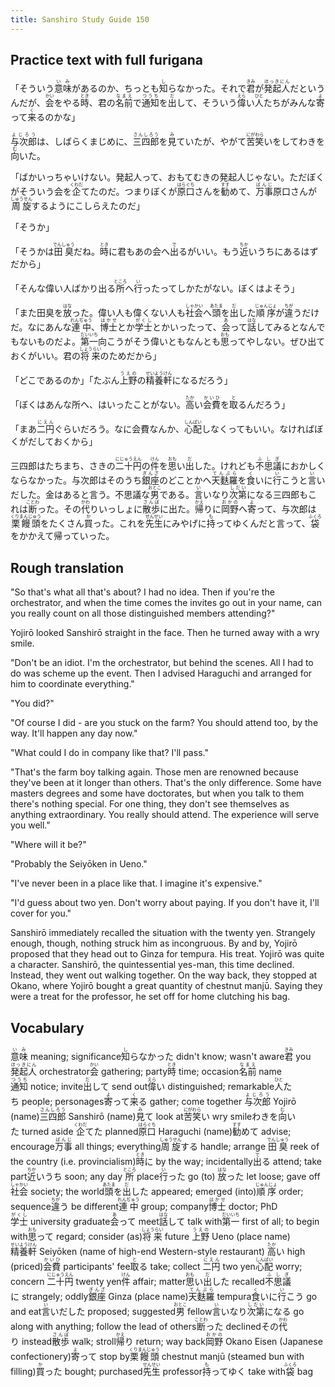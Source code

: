 ```yaml
---
title: Sanshiro Study Guide 150
---
```


## Practice text with full furigana

<p>
「そういう<ruby><rb>意味</rb><rt>いみ</rt></ruby>があるのか、ちっとも<ruby><rb>知</rb><rt>し</rt></ruby>らなかった。それで<ruby><rb>君</rb><rt>きみ</rt></ruby>が<ruby><rb>発起人</rb><rt>ほっきにん</rt></ruby>だというんだが、<ruby><rb>会</rb><rt>かい</rt></ruby>をやる<ruby><rb>時</rb><rt>とき</rt></ruby>、君の<ruby><rb>名前</rb><rt>なまえ</rt></ruby>で<ruby><rb>通知</rb><rt>つうち</rt></ruby>を<ruby><rb>出</rb><rt>だ</rt></ruby>して、そういう<ruby><rb>偉</rb><rt>えら</rt></ruby>い<ruby><rb>人</rb><rt>ひと</rt></ruby>たちがみんな<ruby><rb>寄</rb><rt>よ</rt></ruby>って<ruby><rb>来</rb><rt>く</rt></ruby>るのかな」
</p>

<p>
<ruby><rb>与次郎</rb><rt>よじろう</rt></ruby>は、しばらくまじめに、<ruby><rb>三四郎</rb><rt>さんしろう</rt></ruby>を<ruby><rb>見</rb><rt>み</rt></ruby>ていたが、やがて<ruby><rb>苦笑</rb><rt>にがわら</rt></ruby>いをしてわきを<ruby><rb>向</rb><rt>む</rt></ruby>いた。
</p>

<p>
「ばかいっちゃいけない。発起人って、おもてむきの発起人じゃない。ただぼくがそういう会を<ruby><rb>企</rb><rt>くわだ</rt></ruby>てたのだ。つまりぼくが<ruby><rb>原口</rb><rt>はらぐち</rt></ruby>さんを<ruby><rb>勧</rb><rt>すす</rt></ruby>めて、<ruby><rb>万事</rb><rt>ばんじ</rt></ruby>原口さんが<ruby><rb>周旋</rb><rt>しゅうせん</rt></ruby>するようにこしらえたのだ」
</p>

「そうか」

<p>
「そうかは<ruby><rb>田臭</rb><rt>でんしゅう</rt></ruby>だね。<ruby><rb>時</rb><rt>とき</rt></ruby>に君もあの会へ<ruby><rb>出</rb><rt>で</rt></ruby>るがいい。もう<ruby><rb>近</rb><rt>ちか</rt></ruby>いうちにあるはずだから」
</p>

<p>
「そんな偉い人ばかり出る<ruby><rb>所</rb><rt>ところ</rt></ruby>へ<ruby><rb>行</rb><rt>い</rt></ruby>ったってしかたがない。ぼくはよそう」
</p>

<p>
「また田臭を<ruby><rb>放</rb><rt>はな</rt></ruby>った。偉い人も偉くない人も<ruby><rb>社会</rb><rt>しゃかい</rt></ruby>へ<ruby><rb>頭</rb><rt>あたま</rt></ruby>を<ruby><rb>出</rb><rt>だ</rt></ruby>した<ruby><rb>順序</rb><rt>じゅんじょ</rt></ruby>が<ruby><rb>違</rb><rt>ちが</rt></ruby>うだけだ。なにあんな<ruby><rb>連中</rb><rt>れんぢゅう</rt></ruby>、<ruby><rb>博士</rb><rt>はかせ</rt></ruby>とか<ruby><rb>学士</rb><rt>がくし</rt></ruby>とかいったって、<ruby><rb>会</rb><rt>あ</rt></ruby>って<ruby><rb>話</rb><rt>はな</rt></ruby>してみるとなんでもないものだよ。<ruby><rb>第一</rb><rt>だいいち</rt></ruby>向こうがそう偉いともなんとも<ruby><rb>思</rb><rt>おも</rt></ruby>ってやしない。ぜひ出ておくがいい。君の<ruby><rb>将来</rb><rt>しょうらい</rt></ruby>のためだから」
</p>

<p>
「どこであるのか」「たぶん<ruby><rb>上野</rb><rt>うえの</rt></ruby>の<ruby><rb>精養軒</rb><rt>せいようけん</rt></ruby>になるだろう」
</p>

<p>
「ぼくはあんな所へ、はいったことがない。<ruby><rb>高</rb><rt>たか</rt></ruby>い<ruby><rb>会費</rb><rt>かいひ</rt></ruby>を<ruby><rb>取</rb><rt>と</rt></ruby>るんだろう」
</p>

<p>
「まあ<ruby><rb>二円</rb><rt>にえん</rt></ruby>ぐらいだろう。なに会費なんか、<ruby><rb>心配</rb><rt>しんぱい</rt></ruby>しなくってもいい。なければぼくがだしておくから」
</p>

<p>
三四郎はたちまち、さきの<ruby><rb>二十円</rb><rt>にじゅうえん</rt></ruby>の<ruby><rb>件</rb><rt>けん</rt></ruby>を<ruby><rb>思</rb><rt>おも</rt></ruby>い<ruby><rb>出</rb><rt>だ</rt></ruby>した。けれども<ruby><rb>不思議</rb><rt>ふしぎ</rt></ruby>におかしくならなかった。与次郎はそのうち<ruby><rb>銀座</rb><rt>ぎんざ</rt></ruby>のどことかへ<ruby><rb>天麩羅</rb><rt>てんぷら</rt></ruby>を<ruby><rb>食</rb><rt>く</rt></ruby>いに<ruby><rb>行</rb><rt>い</rt></ruby>こうと<ruby><rb>言</rb><rt>い</rt></ruby>いだした。金はあると言う。不思議な<ruby><rb>男</rb><rt>おとこ</rt></ruby>である。<ruby><rb>言</rb><rt>い</rt></ruby>いなり<ruby><rb>次第</rb><rt>しだい</rt></ruby>になる三四郎もこれは<ruby><rb>断</rb><rt>ことわ</rt></ruby>った。その<ruby><rb>代</rb><rt>かわ</rt></ruby>りいっしょに<ruby><rb>散歩</rb><rt>さんぽ</rt></ruby>に出た。<ruby><rb>帰</rb><rt>かえ</rt></ruby>りに<ruby><rb>岡野</rb><rt>おかの</rt></ruby>へ<ruby><rb>寄</rb><rt>よ</rt></ruby>って、与次郎は<ruby><rb>栗饅頭</rb><rt>くりまんじゅう</rt></ruby>をたくさん<ruby><rb>買</rb><rt>か</rt></ruby>った。これを<ruby><rb>先生</rb><rt>せんせい</rt></ruby>にみやげに<ruby><rb>持</rb><rt>も</rt></ruby>ってゆくんだと言って、<ruby><rb>袋</rb><rt>ふくろ</rt></ruby>をかかえて帰っていった。
</p>


## Rough translation

"So that's what all that's about? I had no idea. Then if you're the orchestrator, and when the time comes the invites go out in your name, can you really count on all those distinguished members attending?"

Yojirō looked Sanshirō straight in the face. Then he turned away with a wry smile.

"Don't be an idiot. I'm the orchestrator, but behind the scenes. All I had to do was scheme up the event. Then I advised Haraguchi and arranged for him to coordinate everything."

"You did?"

"Of course I did - are you stuck on the farm? You should attend too, by the way. It'll happen any day now."

"What could I do in company like that? I'll pass."

"That's the farm boy talking again. Those men are renowned because they've been at it longer than others. That's the only difference. Some have masters degrees and some have doctorates, but when you talk to them there's nothing special. For one thing, they don't see themselves as anything extraordinary. You really should attend. The experience will serve you well."

"Where will it be?"

"Probably the Seiyōken in Ueno."

"I've never been in a place like that. I imagine it's expensive."

"I'd guess about two yen. Don't worry about paying. If you don't have it, I'll cover for you."

Sanshirō immediately recalled the situation with the twenty yen. Strangely enough, though, nothing struck him as incongruous. By and by, Yojirō proposed that they head out to Ginza for tempura. His treat. Yojirō was quite a character. Sanshirō, the quintessential yes-man, this time declined. Instead, they went out walking together. On the way back, they stopped at Okano, where Yojirō bought a great quantity of chestnut manjū. Saying they were a treat for the professor, he set off for home clutching his bag.               


## Vocabulary

<p>
<span class="vocabstudy"><ruby><rb>意味</rb><rt>いみ</rt></ruby>&nbsp;meaning; significance</span><span class="vocabstudy"><ruby><rb>知</rb><rt>し</rt></ruby>らなかった&nbsp;didn't know; wasn't aware</span><span class="vocabstudy"><ruby><rb>君</rb><rt>きみ</rt></ruby>&nbsp;you</span><span class="vocabstudy"><ruby><rb>発起人</rb><rt>ほっきにん</rt></ruby>&nbsp;orchestrator</span><span class="vocabstudy"><ruby><rb>会</rb><rt>かい</rt></ruby>&nbsp;gathering; party</span><span class="vocabstudy"><ruby><rb>時</rb><rt>とき</rt></ruby>&nbsp;time; occasion</span><span class="vocabstudy"><ruby><rb>名前</rb><rt>なまえ</rt></ruby>&nbsp;name</span><span class="vocabstudy"><ruby><rb>通知</rb><rt>つうち</rt></ruby>&nbsp;notice; invite</span><span class="vocabstudy"><ruby><rb>出</rb><rt>だ</rt></ruby>して&nbsp;send out</span><span class="vocabstudy"><ruby><rb>偉</rb><rt>えら</rt></ruby>い&nbsp;distinguished; remarkable</span><span class="vocabstudy"><ruby><rb>人</rb><rt>ひと</rt></ruby>たち&nbsp;people; personages</span><span class="vocabstudy"><ruby><rb>寄</rb><rt>よ</rt></ruby>って<ruby><rb>来</rb><rt>く</rt></ruby>る&nbsp;gather; come together</span>
<span class="vocabstudy"><ruby><rb>与次郎</rb><rt>よじろう</rt></ruby>&nbsp;Yojirō (name)</span><span class="vocabstudy"><ruby><rb>三四郎</rb><rt>さんしろう</rt></ruby>&nbsp;Sanshirō (name)</span><span class="vocabstudy"><ruby><rb>見</rb><rt>み</rt></ruby>て&nbsp;look at</span><span class="vocabstudy"><ruby><rb>苦笑</rb><rt>にがわら</rt></ruby>い&nbsp;wry smile</span><span class="vocabstudy">わきを<ruby><rb>向</rb><rt>む</rt></ruby>いた&nbsp;turned aside</span>
<span class="vocabstudy"><ruby><rb>企</rb><rt>くわだ</rt></ruby>てた&nbsp;planned</span><span class="vocabstudy"><ruby><rb>原口</rb><rt>はらぐち</rt></ruby>&nbsp;Haraguchi (name)</span><span class="vocabstudy"><ruby><rb>勧</rb><rt>すす</rt></ruby>めて&nbsp;advise; encourage</span><span class="vocabstudy"><ruby><rb>万事</rb><rt>ばんじ</rt></ruby>&nbsp;all things; everything</span><span class="vocabstudy"><ruby><rb>周旋</rb><rt>しゅうせん</rt></ruby>する&nbsp;handle; arrange</span>
<span class="vocabstudy"><ruby><rb>田臭</rb><rt>でんしゅう</rt></ruby>&nbsp;reek of the country (i.e. provincialism)</span><span class="vocabstudy"><ruby><rb>時</rb><rt>とき</rt></ruby>に&nbsp;by the way; incidentally</span><span class="vocabstudy"><ruby><rb>出</rb><rt>で</rt></ruby>る&nbsp;attend; take part</span><span class="vocabstudy"><ruby><rb>近</rb><rt>ちか</rt></ruby>いうち&nbsp;soon; any day</span>
<span class="vocabstudy"><ruby><rb>所</rb><rt>ところ</rt></ruby>&nbsp;place</span><span class="vocabstudy"><ruby><rb>行</rb><rt>い</rt></ruby>った&nbsp;go (to)</span>
<span class="vocabstudy"><ruby><rb>放</rb><rt>はな</rt></ruby>った&nbsp;let loose; gave off</span><span class="vocabstudy"><ruby><rb>社会</rb><rt>しゃかい</rt></ruby>&nbsp;society; the world</span><span class="vocabstudy"><ruby><rb>頭</rb><rt>あたま</rt></ruby>を<ruby><rb>出</rb><rt>だ</rt></ruby>した&nbsp;appeared; emerged (into)</span><span class="vocabstudy"><ruby><rb>順序</rb><rt>じゅんじょ</rt></ruby>&nbsp;order; sequence</span><span class="vocabstudy"><ruby><rb>違</rb><rt>ちが</rt></ruby>う&nbsp;be different</span><span class="vocabstudy"><ruby><rb>連中</rb><rt>れんぢゅう</rt></ruby>&nbsp;group; company</span><span class="vocabstudy"><ruby><rb>博士</rb><rt>はかせ</rt></ruby>&nbsp;doctor; PhD</span><span class="vocabstudy"><ruby><rb>学士</rb><rt>がくし</rt></ruby>&nbsp;university graduate</span><span class="vocabstudy"><ruby><rb>会</rb><rt>あ</rt></ruby>って&nbsp;meet</span><span class="vocabstudy"><ruby><rb>話</rb><rt>はな</rt></ruby>して&nbsp;talk with</span><span class="vocabstudy"><ruby><rb>第一</rb><rt>だいいち</rt></ruby>&nbsp;first of all; to begin with</span><span class="vocabstudy"><ruby><rb>思</rb><rt>おも</rt></ruby>って&nbsp;regard; consider (as)</span><span class="vocabstudy"><ruby><rb>将来</rb><rt>しょうらい</rt></ruby>&nbsp;future</span>
<span class="vocabstudy"><ruby><rb>上野</rb><rt>うえの</rt></ruby>&nbsp;Ueno (place name)</span><span class="vocabstudy"><ruby><rb>精養軒</rb><rt>せいようけん</rt></ruby>&nbsp;Seiyōken (name of high-end Western-style restaurant)</span>
<span class="vocabstudy"><ruby><rb>高</rb><rt>たか</rt></ruby>い&nbsp;high (priced)</span><span class="vocabstudy"><ruby><rb>会費</rb><rt>かいひ</rt></ruby>&nbsp;participants' fee</span><span class="vocabstudy"><ruby><rb>取</rb><rt>と</rt></ruby>る&nbsp;take; collect</span>
<span class="vocabstudy"><ruby><rb>二円</rb><rt>にえん</rt></ruby>&nbsp;two yen</span><span class="vocabstudy"><ruby><rb>心配</rb><rt>しんぱい</rt></ruby>&nbsp;worry; concern</span>
<span class="vocabstudy"><ruby><rb>二十円</rb><rt>にじゅうえん</rt></ruby>&nbsp;twenty yen</span><span class="vocabstudy"><ruby><rb>件</rb><rt>けん</rt></ruby>&nbsp;affair; matter</span><span class="vocabstudy"><ruby><rb>思</rb><rt>おも</rt></ruby>い<ruby><rb>出</rb><rt>だ</rt></ruby>した&nbsp;recalled</span><span class="vocabstudy"><ruby><rb>不思議</rb><rt>ふしぎ</rt></ruby>に&nbsp;strangely; oddly</span><span class="vocabstudy"><ruby><rb>銀座</rb><rt>ぎんざ</rt></ruby>&nbsp;Ginza (place name)</span><span class="vocabstudy"><ruby><rb>天麩羅</rb><rt>てんぷら</rt></ruby>&nbsp;tempura</span><span class="vocabstudy"><ruby><rb>食</rb><rt>く</rt></ruby>いに<ruby><rb>行</rb><rt>い</rt></ruby>こう&nbsp;go and eat</span><span class="vocabstudy"><ruby><rb>言</rb><rt>い</rt></ruby>いだした&nbsp;proposed; suggested</span><span class="vocabstudy"><ruby><rb>男</rb><rt>おとこ</rt></ruby>&nbsp;fellow</span><span class="vocabstudy"><ruby><rb>言</rb><rt>い</rt></ruby>いなり<ruby><rb>次第</rb><rt>しだい</rt></ruby>になる&nbsp;go along with anything; follow the lead of others</span><span class="vocabstudy"><ruby><rb>断</rb><rt>ことわ</rt></ruby>った&nbsp;declined</span><span class="vocabstudy">その<ruby><rb>代</rb><rt>かわ</rt></ruby>り&nbsp;instead</span><span class="vocabstudy"><ruby><rb>散歩</rb><rt>さんぽ</rt></ruby>&nbsp;walk; stroll</span><span class="vocabstudy"><ruby><rb>帰</rb><rt>かえ</rt></ruby>り&nbsp;return; way back</span><span class="vocabstudy"><ruby><rb>岡野</rb><rt>おかの</rt></ruby>&nbsp;Okano Eisen (Japanese confectionery)</span><span class="vocabstudy"><ruby><rb>寄</rb><rt>よ</rt></ruby>って&nbsp;stop by</span><span class="vocabstudy"><ruby><rb>栗饅頭</rb><rt>くりまんじゅう</rt></ruby>&nbsp;chestnut manjū (steamed bun with filling)</span><span class="vocabstudy"><ruby><rb>買</rb><rt>か</rt></ruby>った&nbsp;bought; purchased</span><span class="vocabstudy"><ruby><rb>先生</rb><rt>せんせい</rt></ruby>&nbsp;professor</span><span class="vocabstudy"><ruby><rb>持</rb><rt>も</rt></ruby>ってゆく&nbsp;take with</span><span class="vocabstudy"><ruby><rb>袋</rb><rt>ふくろ</rt></ruby>&nbsp;bag</span>
</p>
